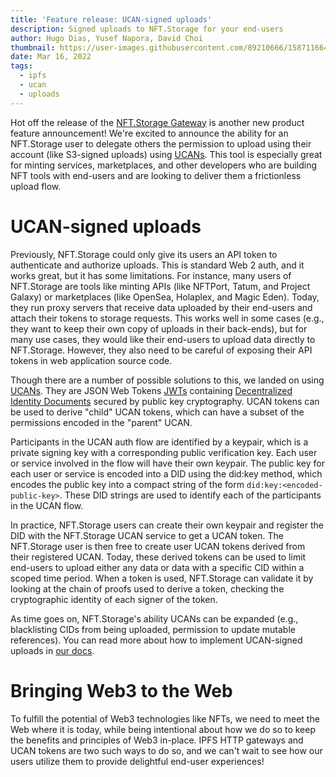```yaml
---
title: 'Feature release: UCAN-signed uploads'
description: Signed uploads to NFT.Storage for your end-users
author: Hugo Dias, Yusef Napora, David Choi
thumbnail: https://user-images.githubusercontent.com/89210666/158711664-cac3de1d-7906-411e-8556-434b1170dc9f.png
date: Mar 16, 2022
tags:
  - ipfs
  - ucan
  - uploads
---
```


Hot off the release of the [NFT.Storage Gateway](https://nft.storage/blog/post/2022-03-08-gateway-ucan-release/) is another new product feature announcement! We're excited to announce the ability for an NFT.Storage user to delegate others the permission to upload using their account (like S3-signed uploads) using [UCANs](https://fission.codes/blog/auth-without-backend/). This tool is especially great for minting services, marketplaces, and other developers who are building NFT tools with end-users and are looking to deliver them a frictionless upload flow.

# UCAN-signed uploads

Previously, NFT.Storage could only give its users an API token to authenticate and authorize uploads. This is standard Web 2 auth, and it works great, but it has some limitations. For instance, many users of NFT.Storage are tools like minting APIs (like NFTPort, Tatum, and Project Galaxy) or marketplaces (like OpenSea, Holaplex, and Magic Eden). Today, they run proxy servers that receive data uploaded by their end-users and attach their tokens to storage requests. This works well in some cases (e.g., they want to keep their own copy of uploads in their back-ends), but for many use cases, they would like their end-users to upload data directly to NFT.Storage. However, they also need to be careful of exposing their API tokens in web application source code. 

Though there are a number of possible solutions to this, we landed on using [UCANs](https://fission.codes/blog/auth-without-backend/). They are JSON Web Tokens [JWTs](https://jwt.io/) containing [Decentralized Identity Documents](https://github.com/yusefnapora/ucan.storage/blob/docs/readme/readme.md#use-cases) secured by public key cryptography. UCAN tokens can be used to derive "child" UCAN tokens, which can have a subset of the permissions encoded in the "parent" UCAN.

Participants in the UCAN auth flow are identified by a keypair, which is a private signing key with a corresponding public verification key. Each user or service involved in the flow will have their own keypair. The public key for each user or service is encoded into a DID using the did:key method, which encodes the public key into a compact string of the form `did:key:<encoded-public-key>`. These DID strings are used to identify each of the participants in the UCAN flow.

In practice, NFT.Storage users can create their own keypair and register the DID with the NFT.Storage UCAN service to get a UCAN token. The NFT.Storage user is then free to create user UCAN tokens derived from their registered UCAN. Today, these derived tokens can be used to limit end-users to upload either any data or data with a specific CID within a scoped time period. When a token is used, NFT.Storage can validate it by looking at the chain of proofs used to derive a token, checking the cryptographic identity of each signer of the token. 

As time goes on, NFT.Storage's ability UCANs can be expanded (e.g., blacklisting CIDs from being uploaded, permission to update mutable references). You can read more about how to implement UCAN-signed uploads in [our docs]().

# Bringing Web3 to the Web

To fulfill the potential of Web3 technologies like NFTs, we need to meet the Web where it is today, while being intentional about how we do so to keep the benefits and principles of Web3 in-place. IPFS HTTP gateways and UCAN tokens are two such ways to do so, and we can't wait to see how our users utilize them to provide delightful end-user experiences!
